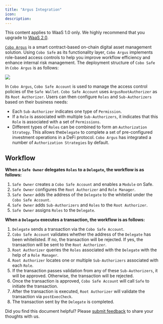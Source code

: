 ```yaml
---
title: "Argus Integration"
icon: 
description: 
---
```

<Note>This content applies to WaaS 1.0 only. We highly recommend that you upgrade to [WaaS 2.0](https://www.cobo.com/developers/v2/guides/overview/introduction).</Note>

[`Cobo Argus`](https://argus.cobo.com/) is a smart contract-based on-chain digital asset management solution. Using `Cobo Safe` as its functionality layer, `Cobo Argus` implements role-based access controls to help you improve workflow efficiency and enhance internal risk management. The deployment structure of `Cobo Safe` in `Cobo Argus` is as follows:

![](/v1/overview/smart-contract-wallet/argus.png)

In `Cobo Argus`, `Cobo Safe Account` is used to manage the access control policies of the `Safe Wallet`. `Cobo Safe Account` uses `ArgusRootAuthorizer` as its `Root Authorizer`. Users can then configure `Roles` and `Sub-Authorizers` based on their business needs:

* Each `Sub-Authorizer` indicates one type of `Permission`.
* If a `Role` is associated with multiple `Sub-Authorizers`, it indicates that this `Role` is associated with a set of `Permissions`.
* Different types of `Roles` can be combined to form an `Authorization Strategy`. This allows the`Delegate` to complete a set of pre-configured investment operations in a DeFi protocol. `Cobo Argus` has integrated a number of `Authorization Strategies` by default.

## Workflow

**When a `Safe Owner` delegates `Roles` to a `Delegate`, the workflow is as follows:** &#x20;

1. `Safe Owner` creates a `Cobo Safe Account` and enables a `Module` on Safe.
2. `Safe Owner` configures the `Root Authorizer` and `Role Manager`.
3. `Safe Owner` adds the address of the `Delegate` to the whitelist under the `Cobo Safe Account`.
4. `Safe Owner` adds `Sub-Authorizers` and `Roles` to the `Root Authorizer`. &#x20;
5. `Safe Owner` assigns `Roles` to the `Delegate`.&#x20;

**When a `Delegate` executes a transaction, the workflow is as follows:**&#x20;

1. `Delegate` sends a transaction via the  `Cobo Safe Account`.
2. `Cobo Safe Account` validates whether the address of the `Delegate` has been whitelisted. If no, the transaction will be rejected. If yes, the transaction will be sent to the `Root Authorizer`.
3. `Root Authorizer` queries the `Roles` associated with the `Delegate` with the help of a `Role Manager`.&#x20;
4. `Root Authorizer` locates one or multiple `Sub-Authorizers` associated with each `Role`.
5. If the transaction passes validation from any of these `Sub-Authorizers`, it will be approved. Otherwise, the transaction will be rejected.
6. Once the transaction is approved, `Cobo Safe Account` will call `Safe` to initiate the transaction.
7. After the transaction is executed, `Root Authorizer` will validate the transaction via `postExecCheck`.&#x20;
8. The transaction sent by the `Delegate` is completed.

<Tip>Did you find this document helpful? Please [submit feedback](https://forms.zohopublic.com/cobo/form/DocumentFeedbackForm/formperma/QvLOhxJv1_JMsJ-1dleZ8Itb_7rzN-LtgvsDdxosoVI) to share your thoughts with us.</Tip>